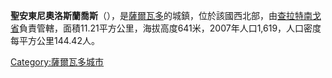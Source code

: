 '''聖安東尼奧洛斯蘭喬斯'''（{{lang-es|San Antonio Los Ranchos}}），是[[薩爾瓦多|薩爾瓦多]]的城鎮，位於該國西北部，由[[查拉特南戈省|查拉特南戈省]]負責管轄，面積11.21平方公里，海拔高度641米，2007年人口1,619，人口密度每平方公里144.42人。

{{Coord|14|0|N|88|54|W|display=title}}

{{ElSalvador-geo-stub}}
[[Category:薩爾瓦多城市|Category:薩爾瓦多城市]]